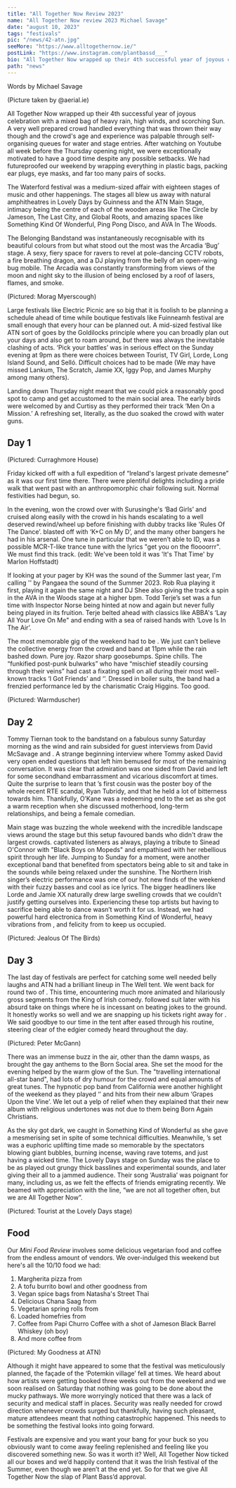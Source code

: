 ---
title: "All Together Now Review 2023"
name: "All Together Now review 2023 Michael Savage"
date: "august 10, 2023"
tags: "festivals"
pic: "/news/42-atn.jpg"
seeMore: "https://www.alltogethernow.ie/"
postLink: "https://www.instagram.com/plantbassd___"
bio: "All Together Now wrapped up their 4th successful year of joyous celebration with a mixed bag of heavy rain, high winds, and scorching Sun."
path: "news"
---

<p className="smallText">Words by Michael Savage</p>

<Picture src="/news/42-deer.jpg" alt="ATN at night with deer centre of image" size={1200} />
(Picture taken by @aerial.ie)

All Together Now wrapped up their 4th successful year of joyous celebration with a mixed bag of heavy rain, high winds, and scorching Sun. A very well prepared crowd handled everything that was thrown their way though and the crowd's age and experience was palpable through self-organising queues for water and stage entries. After watching <HoverLink url="https://www.youtube.com/@TPD" name="TPD TV" external /> on Youtube all week before the Thursday opening night, we were exceptionally motivated to have a good time despite any possible setbacks. We had futureproofed our weekend by wrapping everything in plastic bags, packing ear plugs, eye masks, and far too many pairs of socks.

The Waterford festival was a medium-sized affair with eighteen stages of music and other happenings. The stages all blew us away with natural amphitheatres in Lovely Days by Guinness and the ATN Main Stage, intimacy being the centre of each of the wooden areas like The Circle by Jameson, The Last City, and Global Roots, and amazing spaces like Something Kind Of Wonderful, Ping Pong Disco, and AVA In The Woods.

The Belonging Bandstand was instantaneously recognisable with its beautiful colours from <HoverLink url="www.instagram.com/moragmyerscough" name="Morag Myerscough" external /> but what stood out the most was the Arcadia ‘Bug’ stage. A sexy, fiery space for ravers to revel at pole-dancing CCTV robots, a fire breathing dragon, and a DJ playing from the belly of an open-wing bug mobile. The Arcadia was constantly transforming from views of the moon and night sky to the illusion of being enclosed by a roof of lasers, flames, and smoke.

<Picture src="/news/42-morag.jpg" alt="Morag Myerscough" size={1200} />
(Pictured: Morag Myerscough)

Large festivals like Electric Picnic are so big that it is foolish to be planning a schedule ahead of time while boutique festivals like Fuinneamh festival are small enough that every hour can be planned out. A mid-sized festival like ATN sort of goes by the Goldilocks principle where you can broadly plan out your days and also get to roam around, _but_ there was always the inevitable clashing of acts. ‘Pick your battles’ was in serious effect on the Sunday evening at 9pm as there were choices between Tourist, TV Girl, Lorde, Long Island Sound, and Selló. Difficult choices had to be made (We may have missed Lankum, The Scratch, Jamie XX, Iggy Pop, and James Murphy among many others).

Landing down Thursday night meant that we could pick a reasonably good spot to camp and get accustomed to the main social area. The early birds were welcomed by <HoverLink url="www.instagram.com/karimtamulol" name="Ahmed, With Love." external /> and Curtisy as they performed their track ‘Men On a Mission.’ A refreshing set, literally, as the duo soaked the crowd with water guns.

## Day 1

<Picture src="/news/42-house.jpg" alt="Curraghmore House" size={1200} />
(Pictured: Curraghmore House)

Friday kicked off with a full expedition of “Ireland's largest private demesne” as it was our first time there. There were plentiful delights including a pride walk that went past with an anthropomorphic chair following suit. Normal festivities had begun, so.

In the evening, <HoverLink url="www.instagram.com/rob__rua" name="Rob Rua" external /> won the crowd over with Surusinghe's ‘Bad Girls’ and cruised along easily with the crowd in his hands escalating to a well deserved rewind/wheel up before finishing with dubby tracks like 'Rules Of The Dance’. <HoverLink url="www.instagram.com/partiboi69" name="Partiboi69" external /> blasted off with ‘K+C on My D’, and the many other bangers he had in his arsenal. One tune in particular that we weren’t able to ID, was a possible MCR-T-like trance tune with the lyrics "get you on the floooorrr". We must find this track. (edit: We've been told it was 'It's That Time' by Marlon Hoffstadt)

If looking at your pager by KH was the sound of the Summer last year, I'm calling '<HoverLink url="www.youtube.com/watch?v=C8Ct6P4k8Gc" name="Installation" external />' by Pangaea the sound of the Summer 2023. Rob Rua playing it first, <HoverLink url="www.instagram.com/toddterje" name="Todd Terje" external /> playing it again the same night and DJ Shee also giving the track a spin in the AVA in the Woods stage at a higher bpm. Todd Terje’s set was a fun time with Inspector Norse being hinted at now and again but never fully being played in its fruition. Terje belted ahead with classics like ABBA's ‘Lay All Your Love On Me" and ending with a sea of raised hands with ‘Love Is In The Air’.

The most memorable gig of the weekend had to be <HoverLink url="www.instagram.com/warmduscherr" name="Warmduscher" external />. We just can’t believe the collective energy from the crowd and band at 11pm while the rain bashed down. Pure joy. Razor sharp goosebumps. Spine chills. The “funkified post-punk bulwarks” who have “mischief steadily coursing through their veins” had cast a fixating spell on all during their most well-known tracks ‘I Got Friends’ and ‘<HoverLink url="www.youtube.com/watch?v=5-yMdaFUoR0" name="Midnight Dipper" external />’. Dressed in boiler suits, the band had a frenzied performance led by the charismatic Craig Higgins. Too good.

<Picture src="/news/42-warmduscher.png" alt="warmduscher" size={1200} />
(Pictured: Warmduscher)

## Day 2

Tommy Tiernan took to the bandstand on a fabulous sunny Saturday morning as the wind and rain subsided for guest interviews from David McSavage and <HoverLink url="www.instagram.com/deirdreokane123/" name="Deirdre O'Kane" external />. A strange beginning interview where Tommy asked David very open ended questions that left him bemused for most of the remaining conversation. It was clear that admiration was one sided from David and left for some secondhand embarrassment and vicarious discomfort at times. Quite the surprise to learn that <HoverLink url="www.instagram.com/therealdavidmcsavage" name="David McSavage" external />’s first cousin was the poster boy of the whole recent RTE scandal, Ryan Tubridy, and that he held a lot of bitterness towards him. Thankfully, O’Kane was a redeeming end to the set as she got a warm reception when she discussed motherhood, long-term relationships, and being a female comedian.

Main stage was buzzing the whole weekend with the incredible landscape views around the stage but this setup favoured bands who didn't draw the largest crowds. <HoverLink url="www.instagram.com/lisaoneillmusic" name="Lisa O'Neill" external /> captivated listeners as always, playing a tribute to Sinead O'Connor with "Black Boys on Mopeds" and empathised with her rebellious spirit through her life. Jumping to Sunday for a moment, <HoverLink url="www.instagram.com/jeliofthebirds" name="Jealous Of The Birds" external /> were another exceptional band that benefited from spectators being able to sit and take in the sounds while being relaxed under the sunshine. The Northern Irish singer’s electric performance was one of our hot new finds of the weekend with their fuzzy basses and cool as ice lyrics. The bigger headliners like Lorde and Jamie XX naturally drew large swelling crowds that we couldn’t justify getting ourselves into. Experiencing these top artists but having to sacrifice being able to dance wasn’t worth it for us. Instead, we had powerful hard electronica from <HoverLink url="www.instagram.com/danielmarkavery" name="Daniel Avery" external /> in Something Kind of Wonderful, heavy vibrations from <HoverLink url="www.instagram.com/ema_jg_" name="EMA" external />, and felicity from <HoverLink url="www.instagram.com/cariboumusic" name="Daphni" external /> to keep us occupied.

<Picture src="/news/42-jotb.jpg" alt="Jealous Of The Birds" size={1200} />
(Pictured: Jealous Of The Birds)

## Day 3

The last day of festivals are perfect for catching some well needed belly laughs and ATN had a brilliant lineup in The Well tent. We went back for round two of <HoverLink url="www.instagram.com/officialtommedian" name="Tommy Tiernan" external />. This time, encountering much more animated and hilariously gross segments from the King of Irish comedy. <HoverLink url="www.instagram.com/peterjmcgann" name="Peter McGann" external /> followed suit later with his absurd take on things where he is incessant on beating jokes to the ground. It honestly works so well and we are snapping up his tickets right away for <HoverLink url="www.ticketmaster.ie/peter-mcgann-vicar-street-dublin-tickets/venueartist/198259/5376805" name="Vicar Street on September 15th 2023" />. We said goodbye to our time in the tent after <HoverLink url="www.instagram.com/killersundy" name="Killian Sundermann" external /> eased through his routine, steering clear of the edgier comedy heard throughout the day.

<Picture src="/news/42-mcgann.jpg" alt="Peter McGann" size={1200} />
(Pictured: Peter McGann)

There was an immense buzz in the air, other than the damn wasps, as <HoverLink url="www.instagram.com/kellyanne_byrne" name="Kelly Anne Byrne" external /> brought the gay anthems to the Born Social area. She set the mood for the evening helped by the warm glow of the Sun. The "travelling international all-star band", <HoverLink url="www.instagram.com/tvgirl" name="TV Girl" external /> had lots of dry humour for the crowd and equal amounts of great tunes. The hypnotic pop band from California were another highlight of the weekend as they played ‘<HoverLink url="www.youtube.com/watch?v=ksEHfUof184" name="Lovers Rock" external />’ and hits from their new album ‘Grapes Upon the Vine’. We let out a yelp of relief when they explained that their new album with religious undertones was not due to them being Born Again Christians.

As the sky got dark, we caught <HoverLink url="www.instagram.com/kellyleeowens" name="Kelly Lee Owens" external /> in Something Kind of Wonderful as she gave a mesmerising set in spite of some technical difficulties. Meanwhile, <HoverLink url="www.instagram.com/tourist" name="Tourist" external />’s set was a euphoric uplifting time made so memorable by the spectators blowing giant bubbles, burning incense, waving rave totems, and just having a wicked time. The Lovely Days stage on Sunday was the place to be as <HoverLink url="www.instagram.com/beakbristol" name="BEAK>" external /> played out grungy thick basslines and experimental sounds, and later <HoverLink url="www.instagram.com/weareleboom" name="Le Boom" external /> giving their all to a jammed audience. Their song ‘Australia’ was poignant for many, including us, as we felt the effects of friends emigrating recently. We beamed with appreciation with the line, “we are not all together often, but we are All Together Now”.

<Picture src="/news/42-tourist.jpg" alt="Tourist at the Lovely Days stage" size={1200} />
(Pictured: Tourist at the Lovely Days stage)

## Food

Our _Mini Food Review_ involves some delicious vegetarian food and coffee from the endless amount of vendors. We over-indulged this weekend but here's all the 10/10 food we had:

1. Margherita pizza from <HoverLink url="www.instagram.com/thedoughbros" name="The Dough Bros" external />
2. A tofu burrito bowl and other goodness from <HoverLink url="www.instagram.com/theplantitfoodco" name="Plant-It Food Co." external />
3. Vegan spice bags from Natasha's Street Thai
4. Delicious Chana Saag from <HoverLink url="www.instagram.com/keralakitchen" name="Kerala Kitchen" external />
5. Vegetarian spring rolls from <HoverLink url="www.instagram.com/camilethai" name="Camile Thai" external />
6. Loaded homefries from <HoverLink url="www.instagram.com/mygoodnessfood" name="My Goodness" external />
7. Coffee from Papi Churro Coffee with a shot of Jameson Black Barrel Whiskey (oh boy)
8. And more coffee from <HoverLink url="www.instagram.com/caffeduomo.ie" name="Caffe Duomo" external />

<Picture src="/news/42-goodness.jpg" alt="Dough Bros building at all together now" size={1200} />
(Pictured: My Goodness at ATN)

Although it might have appeared to some that the festival was meticulously planned, the façade of the ‘Potemkin village’ fell at times. We heard about how artists were getting booked three weeks out from the weekend and we soon realised on Saturday that nothing was going to be done about the mucky pathways. We more worryingly noticed that there was a lack of security and medical staff in places. Security was really needed for crowd direction whenever crowds surged but thankfully, having such pleasant, mature attendees meant that nothing catastrophic happened. This needs to be something the festival looks into going forward.

Festivals are expensive and you want your bang for your buck so you obviously want to come away feeling replenished and feeling like you discovered something new. So was it worth it? Well, All Together Now ticked all our boxes and we’d happily contend that it was the Irish festival of the Summer, even though we aren’t at the end yet. So for that we give All Together Now the slap of Plant Bass’d approval.
